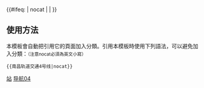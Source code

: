 {{鐵道路線|
| 模板名稱 = 南昌轨道交通4号线
| 名稱 = [[南昌地铁]] [[南昌地铁4号线|4号线]] [[File:Nanchang Metro Line 4.png|40px|4号线]]
| 代表色 = #{{南昌地铁识别色|4}}
| Logo = [[File:NanChang Metro logo.svg|50px]]
| 背景顏色 = #FFFFFF
| 車站列表 = [[白马山站 (南昌)|白马山]] - [[裕丰街站|裕丰街]] - [[璜溪站|璜溪]] - [[中堡站|中堡]] - [[礼庄山站|礼庄山]] - {{南昌地铁线路名|2|blink}} [[西站南广场站|西站南广场]] - [[怀玉山大道站|怀玉山大道]] - [[安丰站|安丰]] - [[东新站|东新]] - [[新洪城大市场站|新洪城大市场]] - [[丁家洲站|丁家洲]] - [[观洲站|观洲]] - {{南昌地铁线路名|5|blink}} [[云天路站|云天路]] - [[灌婴路站|灌婴路]] - [[南昌大桥东站|南昌大桥东]] - [[桃苑站|桃苑]] - {{南昌地铁线路名|3|blink}} [[绳金塔站|绳金塔]] - [[坛子口站|坛子口]] - {{南昌地铁线路名|2|blink}} [[丁公路南站|丁公路南]] - {{南昌地铁线路名|1|blink}} [[丁公路北站|丁公路北]] - [[人民公园站 (南昌市)|人民公园]] - {{南昌地铁线路名|3|blink}} [[上沙沟站|上沙沟]] - [[起凤路站|起凤路]] - [[七里站|七里]] - [[民园路西站|民园路西]] - {{南昌地铁线路名|5|blink}} [[火炬站|火炬]] - [[北沥站|北沥]] - [[科技城站 (南昌市)|科技城]] - [[鱼尾洲站|鱼尾洲]]
| 註釋 = 
}}<includeonly>{{#ifeq: {{{1}}} | nocat | <!--空--> | [[Category:南昌地铁4号线|站]] }}</includeonly><noinclude>

==使用方法==
本模板會自動把引用它的頁面加入分類。引用本模板時使用下列語法，可以避免加入分類：<small>（注意nocat必須為英文小寫）</small>
 <nowiki>{{</nowiki>南昌轨道交通4号线<nowiki>|nocat}}</nowiki>

[[Category:南昌轨道交通模板|导航04]]
</noinclude>